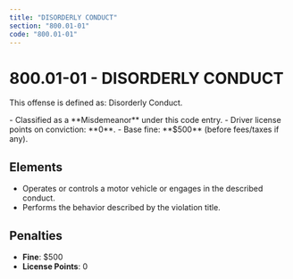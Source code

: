 ```yaml
---
title: "DISORDERLY CONDUCT"
section: "800.01-01"
code: "800.01-01"
---
```





# 800.01-01 - DISORDERLY CONDUCT

This offense is defined as: Disorderly Conduct.

<Aside type="caution" title="Charge Type: Misdemeanor">
- Classified as a **Misdemeanor** under this code entry.
- Driver license points on conviction: **0**.
- Base fine: **$500** (before fees/taxes if any).
</Aside>

## Elements
- Operates or controls a motor vehicle or engages in the described conduct.
- Performs the behavior described by the violation title.

## Penalties
- **Fine**: $500
- **License Points**: 0
